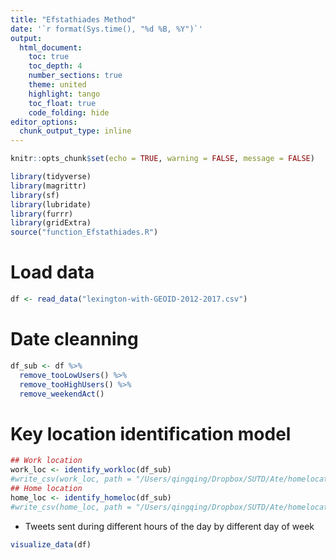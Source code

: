 ```yaml
---
title: "Efstathiades Method"
date: '`r format(Sys.time(), "%d %B, %Y")`'
output: 
  html_document:
    toc: true 
    toc_depth: 4  
    number_sections: true  
    theme: united  
    highlight: tango  
    toc_float: true   
    code_folding: hide
editor_options: 
  chunk_output_type: inline
---
```


```r
knitr::opts_chunk$set(echo = TRUE, warning = FALSE, message = FALSE)
```

```r
library(tidyverse)
library(magrittr)
library(sf)
library(lubridate)
library(furrr)
library(gridExtra)
source("function_Efstathiades.R")
```

# Load data
```r
df <- read_data("lexington-with-GEOID-2012-2017.csv")
```

# Date cleanning 
```r
df_sub <- df %>% 
  remove_tooLowUsers() %>% 
  remove_tooHighUsers() %>% 
  remove_weekendAct()
```

# Key location identification model 
```r
## Work location 
work_loc <- identify_workloc(df_sub)
#write_csv(work_loc, path = "/Users/qingqing/Dropbox/SUTD/Ate/homelocator/comparison/result_efstathiades_workloc.csv")
## Home location 
home_loc <- identify_homeloc(df_sub)
#write_csv(home_loc, path = "/Users/qingqing/Dropbox/SUTD/Ate/homelocator/comparison/result_efstathiades_homeloc.csv")
```


- Tweets sent during different hours of the day by different day of week 
```r
visualize_data(df)
```






















